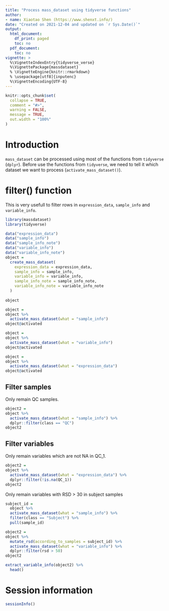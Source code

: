 ```yaml
---
title: "Process mass_dataset using tidyverse functions"
author:
- name: Xiaotao Shen (https://www.shenxt.info/)
date: "Created on 2021-12-04 and updated on `r Sys.Date()`"
output:
  html_document:
    df_print: paged
    toc: no
  pdf_document:
    toc: no
vignette: >
  %\VignetteIndexEntry{tidyverse_verse}
  %\VignettePackage{massdataset}
  % \VignetteEngine{knitr::rmarkdown}
  % \usepackage[utf8]{inputenc}
  %\VignetteEncoding{UTF-8}
---
```


```r
knitr::opts_chunk$set(
  collapse = TRUE,
  comment = "#>",
  warning = FALSE,
  message = TRUE,
  out.width = "100%"
)
```

# **Introduction**

`mass_dataset` can be processed using most of the functions from `tidyverse` (`dplyr`).  Before use the functions from `tidyverse`, we need to tell it which dataset we want to process (`activate_mass_dataset()`). 

# **filter() function**

This is very usefull to filter rows in `expression_data`, `sample_info` and `variable_info`.

```r
library(massdataset)
library(tidyverse)

data("expression_data")
data("sample_info")
data("sample_info_note")
data("variable_info")
data("variable_info_note")
object =
  create_mass_dataset(
    expression_data = expression_data,
    sample_info = sample_info,
    variable_info = variable_info,
    sample_info_note = sample_info_note,
    variable_info_note = variable_info_note
  )
  
object
```

```r
object = 
object %>% 
  activate_mass_dataset(what = "sample_info")
object@activated
```

```r
object = 
object %>% 
  activate_mass_dataset(what = "variable_info")
object@activated
```

```r
object = 
object %>% 
  activate_mass_dataset(what = "expression_data")
object@activated
```

## Filter samples

Only remain QC samples.

```r
object2 = 
object %>% 
  activate_mass_dataset(what = "sample_info") %>% 
  dplyr::filter(class == "QC")
object2
```

## Filter variables

Only remain variables which are not NA in QC_1.

```r
object2 = 
object %>% 
  activate_mass_dataset(what = "expression_data") %>% 
  dplyr::filter(!is.na(QC_1))
object2
```

Only remain variables with RSD > 30 in subject samples

```r
subject_id = 
  object %>% 
  activate_mass_dataset(what = "sample_info") %>% 
  filter(class == "Subject") %>% 
  pull(sample_id)

object2 = 
object %>% 
  mutate_rsd(according_to_samples = subject_id) %>% 
  activate_mass_dataset(what = "variable_info") %>% 
  dplyr::filter(rsd > 50)
object2

extract_variable_info(object2) %>% 
  head()
```

# **Session information**

```r
sessionInfo()
```

